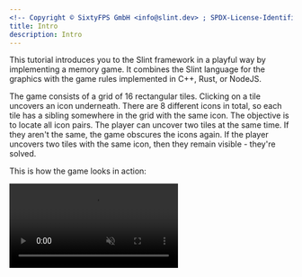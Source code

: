 ```yaml
---
<!-- Copyright © SixtyFPS GmbH <info@slint.dev> ; SPDX-License-Identifier: MIT -->
title: Intro
description: Intro
---
```


This tutorial introduces you to the Slint framework in a playful way by implementing a memory game. It combines the Slint language for the graphics with the game rules implemented in C++, Rust, or NodeJS.

The game consists of a grid of 16 rectangular tiles. Clicking on a tile uncovers an icon underneath.
There are 8 different icons in total, so each tile has a sibling somewhere in the grid with the
same icon. The objective is to locate all icon pairs. The player can uncover two tiles at the same time. If they
aren't the same, the game obscures the icons again.
If the player uncovers two tiles with the same icon, then they remain visible - they're solved.

This is how the game looks in action:

<video autoplay loop muted playsinline src="https://slint.dev/blog/memory-game-tutorial/memory_clip.mp4" class="img-fluid img-thumbnail rounded"></video>
